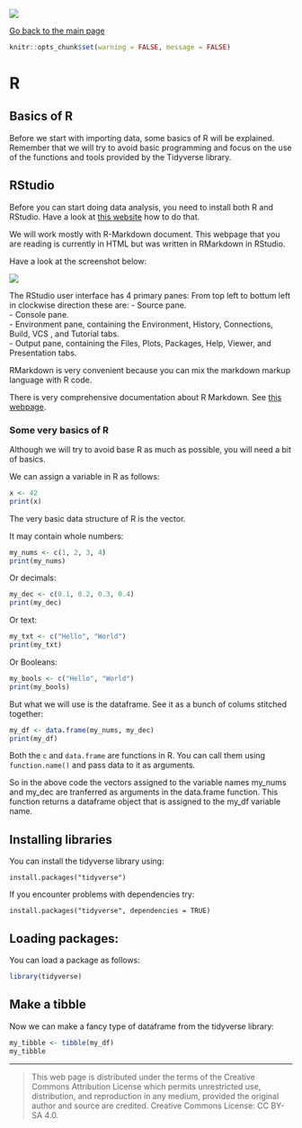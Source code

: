 ![](../hanze/hanze.png)

[Go back to the main page](../index.html)

```r
knitr::opts_chunk$set(warning = FALSE, message = FALSE) 
```

# R

## Basics of R

Before we start with importing data, some basics of R will be explained. Remember that we will try to avoid basic programming and focus on the use of the functions and tools provided by the Tidyverse library.


## RStudio

Before you can start doing data analysis, you need to install both R and RStudio.
Have a look at [this website](https://rstudio-education.github.io/hopr/starting.html) how to do that.


We will work mostly with R-Markdown document.
This webpage that you are reading is currently in HTML but was written in RMarkdown in RStudio.

Have a look at the screenshot below:

![](./pics_02_basics/fig01.png)

The RStudio user interface has 4 primary panes:
From top left to bottum left in clockwise direction these are: 
- Source pane.  
- Console pane.  
- Environment pane, containing the Environment, History, Connections, Build, VCS , and Tutorial tabs.  
- Output pane, containing the Files, Plots, Packages, Help, Viewer, and Presentation tabs.  

RMarkdown is very convenient because you can mix the markdown markup language with R code.

There is very comprehensive documentation about R Markdown. See [this webpage](https://rmarkdown.rstudio.com/).


### Some very basics of R

Although we will try to avoid base R as much as possible, you will need a bit of basics.

We can assign a variable in R as follows:

```r

x <- 42
print(x)
```

The very basic data structure of R is the vector.

It may contain whole numbers:

```r

my_nums <- c(1, 2, 3, 4)
print(my_nums)
```

Or decimals:

```r

my_dec <- c(0.1, 0.2, 0.3, 0.4)
print(my_dec)
```

Or text:

```r

my_txt <- c("Hello", "World")
print(my_txt)
```

Or Booleans:

```r

my_bools <- c("Hello", "World")
print(my_bools)
```

But what we will use is the dataframe. See it as a bunch of colums stitched together:

```r

my_df <- data.frame(my_nums, my_dec)
print(my_df)
```

Both the `c` and `data.frame` are functions in R.
You can call them using `function.name()` and pass data to it as arguments.

So in the above code the vectors assigned to the variable names my_nums and my_dec are tranferred as arguments in the data.frame function. This function returns a dataframe object that is assigned to the my_df variable name.


## Installing libraries

You can install the tidyverse library using:

```
install.packages("tidyverse")
```

If you encounter problems with dependencies try:

```
install.packages("tidyverse", dependencies = TRUE)
```

## Loading packages:

You can load a package as follows:

```r
library(tidyverse)
```


## Make a tibble

Now we can make a fancy type of dataframe from the tidyverse library:


```r
my_tibble <- tibble(my_df)
my_tibble
```

---


>This web page is distributed under the terms of the Creative Commons Attribution License which permits unrestricted use, distribution, and reproduction in any medium, provided the original author and source are credited.
>Creative Commons License: CC BY-SA 4.0.

